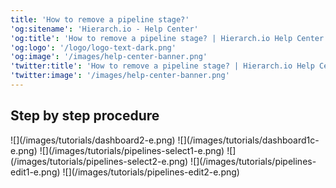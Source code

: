 ```yaml
---
title: 'How to remove a pipeline stage?'
'og:sitename': 'Hierarch.io - Help Center'
'og:title': 'How to remove a pipeline stage? | Hierarch.io Help Center'
'og:logo': '/logo/logo-text-dark.png'
'og:image': '/images/help-center-banner.png'
'twitter:title': 'How to remove a pipeline stage? | Hierarch.io Help Center'
'twitter:image': '/images/help-center-banner.png'
---
```


## Step by step procedure

<Steps>
  <Step title="Go to &#x22;Dashboard&#x22;">
    ![](/images/tutorials/dashboard2-e.png)
  </Step>

  <Step title="Click your &#x22;company name&#x22;">
    ![](/images/tutorials/dashboard1c-e.png)
  </Step>

  <Step title="Click &#x22;Management > Pipelines&#x22; from the sidebar.">
    ![](/images/tutorials/pipelines-select1-e.png)
  </Step>

  <Step title="Select the &#x22;category&#x22;. e.g. Client/Personnel/Assignments">
    ![](/images/tutorials/pipelines-select2-e.png)
  </Step>

  <Step title="Click the &#x22;menu icon&#x22; beside the pipeline stage. A pop-up will appear.">
    ![](/images/tutorials/pipelines-edit1-e.png)
  </Step>

  <Step title="Click &#x22;Delete&#x22; button">
    ![](/images/tutorials/pipelines-edit2-e.png)
  </Step>
</Steps>